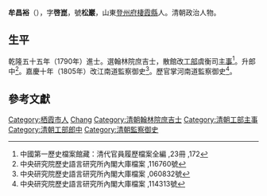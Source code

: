 '''牟昌裕'''（{{bd|1752年||1808年||M}}），字'''啓崑'''，號'''松巖'''，山東[[登州府|登州府]][[棲霞縣|棲霞縣]]人。清朝政治人物。

== 生平 ==
乾隆五十五年（1790年）進士。選翰林院庶吉士，散館改[[工部|工部]]虞衡司[[主事|主事]]<ref>中國第一歷史檔案館藏：清代官員履歷檔案全編 ,23冊 ,172</ref>。升郎中<ref>中央研究院歷史語言研究所內閣大庫檔案 ,116760號</ref>。嘉慶十年（1805年）改江南道監察御史<ref>中央研究院歷史語言研究所內閣大庫檔案 ,060832號</ref>。歷官掌河南道監察御史<ref>中央研究院歷史語言研究所內閣大庫檔案 ,114313號</ref>。

==參考文獻==
{{reflist}}

{{乾隆五十五年庚戌恩科殿試金榜}}

{{Authority control}}

{{DEFAULTSORT:Mou牟}}

[[Category:栖霞市人|Category:栖霞市人]]
[[Category:牟姓|Chang]]
[[Category:清朝翰林院庶吉士|Category:清朝翰林院庶吉士]]
[[Category:清朝工部主事|Category:清朝工部主事]]
[[Category:清朝工部郎中|Category:清朝工部郎中]]
[[Category:清朝監察御史|Category:清朝監察御史]]
